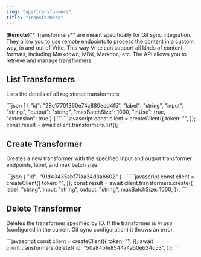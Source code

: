 ```yaml
---
slug: "api/transformers"
title: "Transformers"
---
```


(**Remote**)** Transformers** are meant specifically for Git sync integration. They allow you to use remote endpoints to process the content in a custom way, in and out of Vrite. This way Vrite can support all kinds of content formats, including Markdown, MDX, Markdoc, etc. The API allows you to retrieve and manage transformers.

## List Transformers

Lists the details of all registered transformers.

<EndpointCard method="GET" endpoint="/transformers/list">
  <ResponseExample>
    ```json
    [
      {
        "id": "28c17701360e74c880edd4f5",
        "label": "string",
        "input": "string",
        "output": "string",
        "maxBatchSize": 1000,
        "inUse": true,
        "extension": true
      }
    ]
    ```
  </ResponseExample>
  
  <RequestExample label="JavaScript">
    ```javascript
    const client = createClient({
      token: "<API_TOKEN>",
    });
    const result = await client.transformers.list();
    ```
  </RequestExample>
</EndpointCard>

## Create Transformer

Creates a new transformer with the specified input and output transformer endpoints, label, and max batch size.

<EndpointCard method="POST" endpoint="/transformers">
  <ResponseExample>
    ```json
    {
      "id": "91d43435abf71aa34d3ab602"
    }
    ```
  </ResponseExample>
  
  <RequestExample label="JavaScript">
    ```javascript
    const client = createClient({
      token: "<API_TOKEN>",
    });
    const result = await client.transformers.create({
      label: "string",
      input: "string",
      output: "string",
      maxBatchSize: 1000,
    });
    ```
  </RequestExample>
</EndpointCard>

## Delete Transformer

Deletes the transformer specified by ID. If the transformer is _in use_ (configured in the current Git sync configuration) it throws an error.

<EndpointCard method="DELETE" endpoint="/transformers">
  <RequestExample label="JavaScript">
    ```javascript
    const client = createClient({
      token: "<API_TOKEN>",
    });
    await client.transformers.delete({
      id: "50a84b1e854474a50eb34c53",
    });
    ```
  </RequestExample>
</EndpointCard>